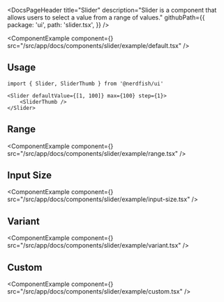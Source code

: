 <DocsPageHeader
	title="Slider"
	description="Slider is a component that allows users to select a value from a range of values."
	githubPath={{
		package: 'ui',
		path: 'slider.tsx',
	}}
/>

<ComponentExample
	component={<SliderExample />}
	src="/src/app/docs/components/slider/example/default.tsx"
/>

## Usage

```tsx
import { Slider, SliderThumb } from '@nerdfish/ui'
```

```tsx
<Slider defaultValue={[1, 100]} max={100} step={1}>
	<SliderThumb />
</Slider>
```

## Range

<ComponentExample
	component={<SliderRangeExample />}
	src="/src/app/docs/components/slider/example/range.tsx"
/>

## Input Size

<ComponentExample
	component={<SliderInputSizeExample />}
	src="/src/app/docs/components/slider/example/input-size.tsx"
/>

## Variant

<ComponentExample
	component={<SliderVariantExample />}
	src="/src/app/docs/components/slider/example/variant.tsx"
/>

## Custom

<ComponentExample
	component={<SliderCustomExample />}
	src="/src/app/docs/components/slider/example/custom.tsx"
/>
